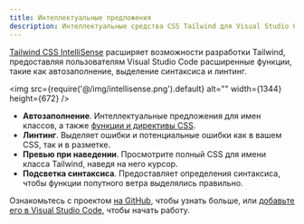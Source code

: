 ```yaml
---
title: Интеллектуальные предложения
description: Интеллектуальные средства CSS Tailwind для Visual Studio Code.
---
```


[Tailwind CSS IntelliSense](https://marketplace.visualstudio.com/items?itemName=bradlc.vscode-tailwindcss) расширяет возможности разработки Tailwind, предоставляя пользователям Visual Studio Code расширенные функции, такие как автозаполнение, выделение синтаксиса и линтинг.

<img src={require('@/img/intellisense.png').default} alt="" width={1344} height={672} />

- **Автозаполнение**. Интеллектуальные предложения для имен классов, а также [функции и директивы CSS](/docs/functions-and-directives).
- **Линтинг**. Выделяет ошибки и потенциальные ошибки как в вашем CSS, так и в разметке.
- **Превью при наведении**. Просмотрите полный CSS для имени класса Tailwind, наведя на него курсор.
- **Подсветка синтаксиса**. Предоставляет определения синтаксиса, чтобы функции попутного ветра выделялись правильно.

Ознакомьтесь с проектом [на GitHub](https://github.com/tailwindcss/intellisense), чтобы узнать больше, или [добавьте его в Visual Studio Code](vscode:extension/bradlc.vscode-tailwindcss), чтобы начать работу.
